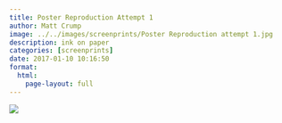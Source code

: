 ```yaml
---
title: Poster Reproduction Attempt 1
author: Matt Crump
image: ../../images/screenprints/Poster Reproduction attempt 1.jpg
description: ink on paper
categories: [screenprints]
date: 2017-01-10 10:16:50
format:
  html:
    page-layout: full
---
```


![](../../images/screenprints/Poster Reproduction attempt 1.jpg)

